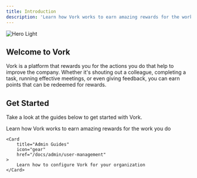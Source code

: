 ```yaml
---
title: Introduction
description: 'Learn how Vork works to earn amazing rewards for the work you do.'
---
```


<Frame>
    <img
        className="block dark:hidden"
        src="/images/activity-log.png"
        alt="Hero Light"
    />

</Frame>

## Welcome to Vork

Vork is a platform that rewards you for the actions you do that help to improve the company. Whether it's shouting out a colleague, completing a task, running effective meetings, or even giving feedback, you can earn points that can be redeemed for rewards.

## Get Started

Take a look at the guides below to get started with Vork.

<CardGroup cols={2}>
  <Card
    title="Learn & Earn"
    icon="gift"
    href="/docs/rewards"
  >
    Learn how Vork works to earn amazing rewards for the work you do
  </Card>

    <Card
        title="Admin Guides"
        icon="gear"
        href="/docs/admin/user-management"
    >
        Learn how to configure Vork for your organization
    </Card>
</CardGroup>
